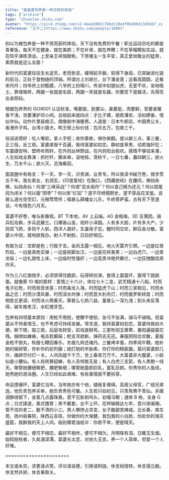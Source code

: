 ```yaml
---
title: "被富婆包养是一种怎样的体验"
tags: ["archive"]
type: "zhuanlan.zhihu.com"
avatar: "https://pic4.zhimg.com/v2-4aea5002c7bbdc10e4f8b400d1185b67_xs.jpg"
reference: "王不二|https://www.zhihu.com/people/10082"
---
```


别以为被包养是一种不劳而获的体验。天下没有免费的午餐！职业运动员吃的都是青春饭，每天不在健身，就在美颜；不在补肾，就在养鞭；不在草榴模拟实战，就在知乎演练清谈。上至亲王祥瑞御免，下至楼主一生平安，真正爱岗敬业的猛男，素质就是这么全面！

新时代的富婆往往生长逆天，老而弥坚，硬得起手腕，软得下身段，已突破进化链的前沿，正处于食物链的顶端。所谓台上刘胡兰，台下潘金莲；远看高圆圆，近看宋丹丹；四爷府上扮甄嬛，八爷府上扮晴川。传说中如狼似虎，无爱不欢，坐地吸土，靠墙吸砖，两腿一张就是名妓，两腿一夹就是名媛。你要揽下瓷器活，先得亮出金刚钻。

根据包养界的 ISO9001 认证标准，嘴要甜，脸要尖，鼻要挺，肉要鲜，受要紧暖香干浅，攻要潘驴邓小闲。总结起来就四点：才比子建，貌若潘安，活如嫪毐，情似许仙。动作片里装痴汉，偶像剧中演暖男。人道是：日本牛郎店，中国男公关，香港炸子鸡，台湾小狼犬。鸭王榜上标价钱：包月五万，包夜三千。

俗话说得好：吃人嘴软，拿人手短；收你善款，保你爽翻。是以献三点，事三餐，正三俗，反三观。富婆虐我千百遍，我待富婆如初恋。静如食草男，动若强奸犯；车震捷安特，壁咚听雨轩。在外则丛林野战，在内则阳台偷欢。感情不够钱来凑，人生如戏全靠演：抓栏杆，撕床单，滚地毯，荡秋千，一日七番，暮四朝三。欲火生，万水千山；欲火灭，沧海桑田。

面首圈中有格言：干一天，学一天，识贵渊，业贵专。所以我读书破万卷，我学贯五千年。我左素女，右洞玄，《印度爱经》在胸口，《西藏欲经》在腰间，佛挡肏佛，仙挡肏仙！何谓“三峰采战”？何谓“泥水闺丹”？何以食己精为还元？何以捏尾闾为闭关？何以服“阴枣”？何以炼“红铅”？道不尽绣榻野史，望不穿品花宝鉴。说甚么道光空空幻，元稹莺莺传；唱甚么薛蟠女儿乐，牛峤菩萨蛮。古有天下至道谈，今有情色六月天。

富婆不好卷，唯与影像观。BT 下本地，AV 上云端。4G 金瓶梅，3D 玉蒲团。骑兵松岛枫，步兵武藤兰。口爆香山圣，视奸小泽圆。人有多大胆，片有多大产。少则双飞燕，多则千人斩。西洋人兽奸，东瀛母子恋。醒时同交欢，醉后各分散。富婆火中烧，就地欲我办。射人不射脸，日后好相见。

有联为证：空即是色；行胜于言。金风玉露一相见，地火天雷齐引燃。一边是红唇烈焰，一边是真枪实弹；一边是抠脚女汉，一边是花样美男；一边白虎穴，一边青龙毡；一边礼貌性上床，一边临时性强奸；一边高贵冷艳屄撕烂，一边狂拽酷炫屌炸天。

作为三八红旗炮手，必须禁得住跪舔，玩得转扮演，套得上震震环，塞得下跳跳蛋。就像蔡 10 唱的那样：爱情三十六计，体位七十二变，武艺精通十八般。时而鬼子扛枪，时而观音坐莲；时而毒龙入海，时而猛虎下山；时而三家相见，时而水晶之恋；时而沙漠风暴，时而深水炸弹；时而意大利吊灯，时而俄罗斯转盘；时而相思五更调，时而冰火两重天。算甚么七损八益，量甚么一深九浅；到头来反落得，破车推老汉，水缸搅牙签。

包养有四项基本原则：用枪不用短，使鞭不使软，张弓不张满，骑马不骑喘。但富婆从不怜香惜玉，也不考虑可持续发展。常言道，我待富婆如初恋，富婆待我如大便。刷下限，毁三观，后庭攻转受，前戏直掰弯。三更吹彻玉箫寒，重阳遍插菊花残。捆绑如瘫痪，电击若癫痫；枪支浑欲断，弹药去无还。春服阴阳合欢散，夏服金枪不倒丸，秋服七鞭回春乐，冬服九转还魂丹。三餐烤羊蛋，四季炖牛鞭。她补她的输卵管，你补你的前列腺；她打她的羊胎素，你打你的精氨酸。莫问富婆颜几许，媸妍尽付灯一关。人间凤姐千千万，世上春哥万万千。大富婆非大腹婆，小妖仙是小腰仙。有人宛转赛貂蝉，有人丑悴胜无盐；有人白虎三支箭，有人黑鲍一线天。哪管她腰细臀肥，腰肥臀细；哪管她童颜巨乳，童乳巨颜。你秀你的人鱼线，她秀她的游泳圈。人生已经如此艰难，有些事情就不要拆穿。

命运恨循环，富婆忆当年。当年她亦有个他，缱绻复缠绵。高居父母官，广结兄弟连。他负责包养买单，她负责秀色可餐。人生若只如初见，只羡鸳鸯不羡仙。夫婿调酥绮窗下，金茎几点露珠悬。君不见新剥鸡头，初嘬马眼；通体 B 格，全身 G 点；日式揉道，美式撸管；男不戴套，女不上环。花样输精达七年，意兴渐阑珊。管不住的老二，数不清的小三。男人懒馋占贪变，女子酸甜苦辣咸。北长春，南东莞，扬州丽春院，陕西云吉班，你做你的大保健，我包我的小白脸，你赴你的海天盛筵，我醉我的天上人间。临别赠君油纸伞：你若不举，便是晴天。

最好不相见，便可不相恋。最好不相伴，便可不相欠。月明珠有泪，日暖玉生烟。始知抱柱者，久矣溺深潭。富婆长太息，对坐久无言。养一个人简单，但爱一个人好难。

======================

本文或未完，求更请点赞。评论请自便，引用请附链。休言经授转，休言侵立删。休言然并卵，休言果取关。
